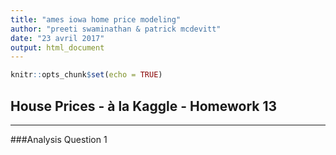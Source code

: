 ```yaml
---
title: "ames iowa home price modeling"
author: "preeti swaminathan & patrick mcdevitt"
date: "23 avril 2017"
output: html_document
---
```



```r

knitr::opts_chunk$set(echo = TRUE)

```


## House Prices - à la Kaggle - Homework 13
  
***  

###Analysis Question 1  

